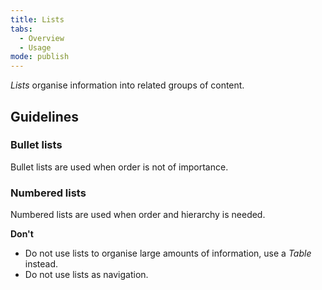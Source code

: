 ```yaml
---
title: Lists
tabs:
  - Overview
  - Usage
mode: publish
---
```


_Lists_ organise information into related groups of content.

<!--One to two sentences as an introduction to the component-->

## Guidelines

<!--List how to use it, sizes, widths, grid interactions, color allowances -->

### Bullet lists

Bullet lists are used when order is not of importance.

### Numbered lists

Numbered lists are used when order and hierarchy is needed.

<FigmaImage url="https://www.figma.com/file/0bGXR2sCwMVSDNyyzu5BXrO5/UI%E2%80%94User-Interface?node-id=1%3A10" />

**Don't**

<!--Bullet point list if needed -->

- Do not use lists to organise large amounts of information, use a _Table_ instead.
- Do not use lists as navigation.
